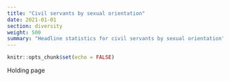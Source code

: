 ```yaml
---
title: "Civil servants by sexual orientation"
date: 2021-01-01
section: diversity
weight: 500
summary: "Headline statistics for civil servants by sexual orientation"
---
```


```r
knitr::opts_chunk$set(echo = FALSE)
```

Holding page
